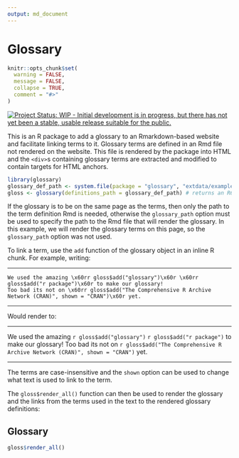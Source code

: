 ```yaml
---
output: md_document
---
```


Glossary
========

```r
knitr::opts_chunk$set(
  warning = FALSE,
  message = FALSE,
  collapse = TRUE,
  comment = "#>"
)
```

[![Project Status: WIP - Initial development is in progress, but there has not yet been a stable, usable release suitable for the public.](http://www.repostatus.org/badges/latest/wip.svg)](http://www.repostatus.org/#wip)

This is an R package to add a glossary to an Rmarkdown-based website and facilitate linking terms to it.
Glossary terms are defined in an Rmd file not rendered on the website.
This file is rendered by the package into HTML and the `<div>`s containing glossary terms are extracted and modified to contain targets for HTML anchors.

```r
library(glossary)
glossary_def_path <- system.file(package = "glossary", "extdata/example_definitions.Rmd")
gloss <- glossary(definitions_path = glossary_def_path) # returns an R6 class
```

If the glossary is to be on the same page as the terms, then only the path to the term definition Rmd is needed, otherwise the `glossary_path` option must be used to specify the path to the Rmd file that will render the glossary.
In this example, we will render the glossary terms on this page, so the `glossary_path` option was not used.

To link a term, use the `add` function of the glossary object in an inline R chunk.
For example, writing:

---

```asis
We used the amazing \x60rr gloss$add("glossary")\x60r \x60rr gloss$add("r package")\x60r to make our glossary!
Too bad its not on \x60rr gloss$add("The Comprehensive R Archive Network (CRAN)", shown = "CRAN")\x60r yet.
```

---

Would render to:

---

We used the amazing `r gloss$add("glossary")` `r gloss$add("r package")` to make our glossary!
Too bad its not on `r gloss$add("The Comprehensive R Archive Network (CRAN)", shown = "CRAN")` yet.

---

The terms are case-insensitive and the `shown` option can be used to change what text is used to link to the term.

The `gloss$render_all()` function can then be used to render the glossary and the links from the terms used in the text to the rendered glossary definitions:

## Glossary

```r
gloss$render_all()
```

